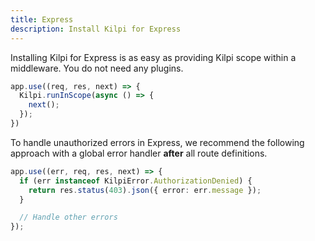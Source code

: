 ```yaml
---
title: Express
description: Install Kilpi for Express
---
```


Installing Kilpi for Express is as easy as providing Kilpi scope within a middleware. You do not need any plugins.

```ts
app.use((req, res, next) => {
  Kilpi.runInScope(async () => {
    next();
  });
})
```

To handle unauthorized errors in Express, we recommend the following approach with a global error handler **after** all route definitions.

```ts
app.use((err, req, res, next) => {
  if (err instanceof KilpiError.AuthorizationDenied) {
    return res.status(403).json({ error: err.message });
  }

  // Handle other errors
});
```